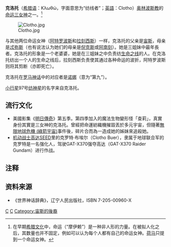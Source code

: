 '''克洛托'''（[[希腊语|希腊语]]：Κλωθώ，字面意思为“纺线者”；[[英語|英語]]：Clotho）[[奥林波斯教|奥林波斯教]]的[[命运三女神|命运三女神]]之一。<ref>在早期[[希腊文化|希腊文化]]中，命运（“摩伊赖”）是一种非人形的力量。在被拟人化之后，其数量也并不固定，例如可以认为每个人都有自己的命运女神。[[荷马|荷马]]只提到一个命运女神。</ref>

[[File:Clotho.jpg|thumb]]

与其他两位命运女神（[[阿特罗波斯|阿特罗波斯]]和[[拉刻西斯|拉刻西斯]]）一样，克洛托的父亲是[[宙斯|宙斯]]，母亲是[[忒弥斯|忒弥斯]]（也有说法认为她们的母亲是[[倪克斯|倪克斯]]或[[阿南刻|阿南刻]]）。她是三姐妹中最年長者。克洛托的形象是一个老婆婆，她是在三姐妹之中负责纺[[生命之线|生命之线]]的人。在克洛托纺出一个人的生命之线后，拉刻西斯负责使其通过各种命运的波折，阿特罗波斯则将其剪断（亦即死亡）。

克洛托在[[罗马神话|罗马神话]]中的对应者是[[诺娜|诺娜]]（意为“第九”）。

[[小行星|小行星]]97号[[纺神星|纺神星]]的名字来自克洛托。

==流行文化==
*美國影集《[[明日傳奇|明日傳奇]]》第五季。第四季加入的魔法生物變形怪「查莉」，真實身份其實是三女神的克洛托。曾經把命運紡織機摧毀丟於多元宇宙，但隨著[[無限地球危機_(綠箭宇宙)|無限地球危機 (綠箭宇宙)]]事件後，碎片合而為一造成她的姊妹來追殺她。
*[[机动战士高达SEED|机动战士高达SEED]]里的克罗特·布埃尔（Clotho Buer），隶属于地球联合军的克罗特是一名强化人，驾驶GAT-X370强夺高达（GAT-X370 Raider Gundam）进行作战。

==注释==
{{reflist}}

==资料来源==
*《世界神话辞典》，辽宁人民出版社，ISBN 7-205-00960-X 

{{希臘原始神}}
[[Category:希臘女神|C]]
[[Category:時間與命運之神|C]]
[[Category:宙斯的後裔|Category:宙斯的後裔]]